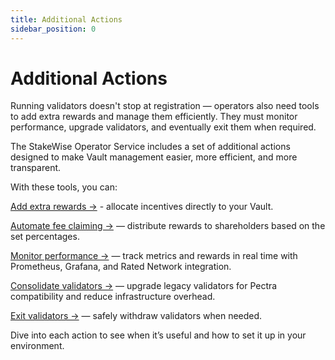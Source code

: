 ```yaml
---
title: Additional Actions
sidebar_position: 0
---
```


# Additional Actions

Running validators doesn't stop at registration — operators also need tools to add extra rewards and manage them efficiently. They must monitor performance, upgrade validators, and eventually exit them when required.

The StakeWise Operator Service includes a set of additional actions designed to make Vault management easier, more efficient, and more transparent.

With these tools, you can:

[Add extra rewards →](./add-extra-rewards) - allocate incentives directly to your Vault.

[Automate fee claiming →](./fee-claiming) — distribute rewards to shareholders based on the set percentages.

[Monitor performance →](./monitoring) — track metrics and rewards in real time with Prometheus, Grafana, and Rated Network integration.

[Consolidate validators →](./consolidate-validators) — upgrade legacy validators for Pectra compatibility and reduce infrastructure overhead.

[Exit validators →](./exit-validators) — safely withdraw validators when needed.

Dive into each action to see when it’s useful and how to set it up in your environment.
